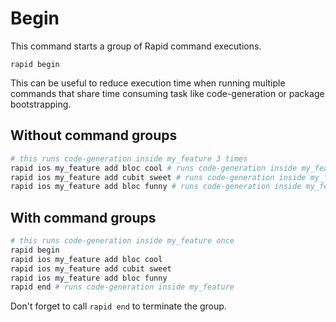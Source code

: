 # Begin

This command starts a group of Rapid command executions.

```
rapid begin
```

This can be useful to reduce execution time when running multiple commands that share time consuming task like code-generation or package bootstrapping.

## Without command groups

```bash
# this runs code-generation inside my_feature 3 times
rapid ios my_feature add bloc cool # runs code-generation inside my_feature
rapid ios my_feature add cubit sweet # runs code-generation inside my_feature
rapid ios my_feature add bloc funny # runs code-generation inside my_feature
```

## With command groups

```bash
# this runs code-generation inside my_feature once
rapid begin
rapid ios my_feature add bloc cool
rapid ios my_feature add cubit sweet
rapid ios my_feature add bloc funny
rapid end # runs code-generation inside my_feature
```

<Warning>Don't forget to call `rapid end` to terminate the group.</Warning>
